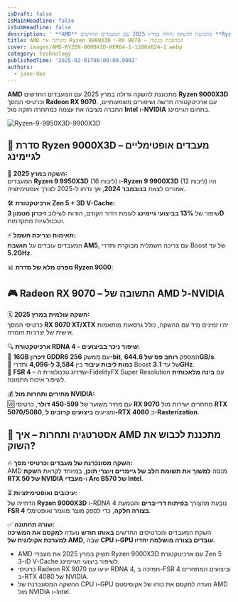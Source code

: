 ```yaml
---
isDraft: false
isMainHeadline: false
isSubHeadline: false
description: ' **AMD** מתכוננת להשקה גדולה במרץ 2025 עם המעבדים החדשים **Ryzen 9000X3D** וכרטיסי המסך **Radeon RX 9070**. עם ארכיטקטורה חדשה ושיפורים משמע'
title: AMD משיקה את Ryzen 9000X3D ו-RX 9070 – מהפכת מגיעה!
cover: images/AMD-RYZEN-9000X3D-HERO4-1-1200x624-1.webp
category: technology
publishedTime: '2025-02-01T00:00:00.000Z'
authors:
  - jane-doe
---
```


**AMD** מתכוננת להשקה גדולה במרץ 2025 עם המעבדים החדשים **Ryzen 9000X3D** וכרטיסי המסך **Radeon RX 9070**. עם ארכיטקטורה חדשה ושיפורים משמעותיים, החברה מציבה את עצמה כמתחרה חזקה מול **Intel** ו-**NVIDIA** בתחום הגיימינג.

![Ryzen-9-9950X3D-9900X3D](images/Ryzen-9-9950X3D-9900X3D-scaled.webp)

## **🔹 סדרת Ryzen 9000X3D – מעבדים אופטימליים לגיימינג**

🚀 **השקה במרץ 2025:**  
המעבדים **Ryzen 9 9950X3D** (16 ליבות) ו-**Ryzen 9 9900X3D** (12 ליבות) היו אמורים לצאת **בנובמבר 2024**, אך נדחו ל-2025 לצורך אופטימיזציה.

🛠 **ארכיטקטורת Zen 5 + 3D V-Cache:**  
שיפור של **13% בביצועי גיימינג** לעומת הדור הקודם, הודות לשילוב **זיכרון מטמון 3D** וטכנולוגיות מתקדמות.

⚡ **תאימות וצריכת חשמל:**  
המעבדים עובדים על **תושבת AM5**, עם צריכה חשמלית מבוקרת ותדרי Boost של עד **5.2GHz**.

📊 **מפרט מלא של סדרת Ryzen 9000**:

## **🎮 Radeon RX 9070 – התשובה של AMD ל-NVIDIA**

🗓 **השקה עולמית במרץ 2025:**  
כרטיסי המסך **RX 9070 XT/XTX** יהיו זמינים מיד עם ההשקה, כולל גרסאות מותאמות אישית של יצרניות חומרה.

🔍 **ארכיטקטורת RDNA 4 – שיפור ניכר בביצועים:**  
📌 **16GB זיכרון GDDR6** עם ממשק **256-bit**, המספק **רוחב פס של 644.6GB/s**.  
📌 **כמות ליבות עיבוד** בין **3,584 ל-4,096** ותדרי Boost של עד **3.1GHz**.  
📌 **FSR 4** – שדרוג טכנולוגיית ה-FidelityFX Super Resolution עם **בינה מלאכותית** לשיפור איכות התמונה.

💰 **מחירים ותחרות מול NVIDIA:**  
🆚 עם מחיר משוער של **450-599 דולר**, כרטיסי **RX 9070** מתחרים ישירות מול **RTX 5070/5080**, ומציעים **ביצועים קרובים ל-RTX 4080** ב-**Rasterization**.

## **🔄 אסטרטגיה ותחרות – איך AMD מתכננת לכבוש את השוק?**

🔥 **השקה מסונכרנת של מעבדים וכרטיסי מסך:**  
AMD מנסה **למשוך את תשומת הלב של גיימרים ויוצרי תוכן**, במיוחד לקראת **השקת RTX 50 של NVIDIA** ו-**מעבדי Arc B570 של Intel**.

⏳ **עיכובים ואופטימיזציות:**  
הדחייה של **Ryzen 9000X3D** ו-RDNA 4 נובעת מהצורך **בפיתוח דרייברים** והטמעת **FSR 4 בצורה חלקה**, כדי לספק מוצר מוגמר ואופטימלי.

✅ **שורה תחתונה:**  
השקת המעבדים והכרטיסים החדשים **באותו חודש** נועדה **למקסם את המשיכה למערכת אקולוגית של AMD**, שבה **CPU ו-GPU עובדים בצורה מושלמת יחדיו**.

- AMD תשיק במרץ 2025 את מעבדי Ryzen 9000X3D עם ארכיטקטורת Zen 5 ו-3D V-Cache לשיפור ביצועי הגיימינג.
- כרטיסי Radeon RX 9070 יגיעו עם RDNA 4, תמיכה ב-FSR 4 וביצועים המתחרים ב-RTX 4080 של NVIDIA.
- ההשקה המסונכרנת של CPU ו-GPU נועדה למקסם את כוחו של אקוסיסטם AMD מול NVIDIA ו-Intel.
